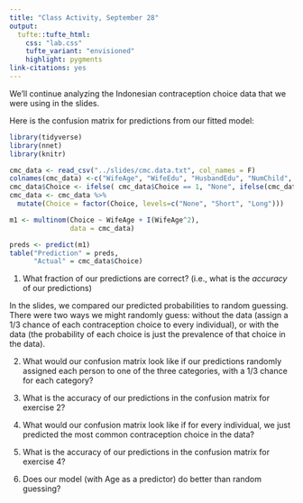 ```yaml
---
title: "Class Activity, September 28"
output: 
  tufte::tufte_html:
    css: "lab.css"
    tufte_variant: "envisioned"
    highlight: pygments
link-citations: yes
---
```


We'll continue analyzing the Indonesian contraception choice data that we were using in the slides.

Here is the confusion matrix for predictions from our fitted model:

```r
library(tidyverse)
library(nnet)
library(knitr)

cmc_data <- read_csv("../slides/cmc.data.txt", col_names = F)
colnames(cmc_data) <-c("WifeAge", "WifeEdu", "HusbandEdu", "NumChild", "WifeRel", "WifeWork", "HusbandOcc","Living", "Media", "Choice")
cmc_data$Choice <- ifelse( cmc_data$Choice == 1, "None", ifelse(cmc_data$Choice==2, "Short", "Long"))
cmc_data <- cmc_data %>%
  mutate(Choice = factor(Choice, levels=c("None", "Short", "Long")))

m1 <- multinom(Choice ~ WifeAge + I(WifeAge^2), 
               data = cmc_data)
```

```r
preds <- predict(m1)
table("Prediction" = preds, 
      "Actual" = cmc_data$Choice)
```

1. What fraction of our predictions are correct? (i.e., what is the *accuracy* of our predictions)

In the slides, we compared our predicted probabilities to random guessing. There were two ways we might randomly guess: without the data (assign a 1/3 chance of each contraception choice to every individual), or with the data (the probability of each choice is just the prevalence of that choice in the data).

2. What would our confusion matrix look like if our predictions randomly assigned each person to one of the three categories, with a 1/3 chance for each category?

3. What is the accuracy of our predictions in the confusion matrix for exercise 2?

4. What would our confusion matrix look like if for every individual, we just predicted the most common contraception choice in the data?

5. What is the accuracy of our predictions in the confusion matrix for exercise 4?

6. Does our model (with Age as a predictor) do better than random guessing?